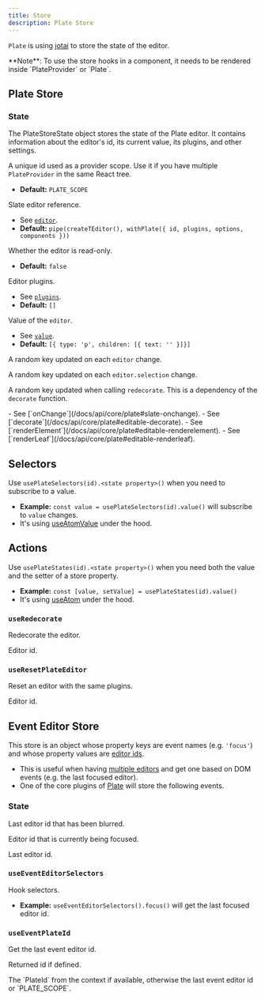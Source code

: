 ```yaml
---
title: Store
description: Plate Store
---
```


`Plate` is using [jotai](https://github.com/pmndrs/jotai) to store the state of the editor.

<Callout className="my-4">
  **Note**: To use the store hooks in a component, it needs to be rendered
  inside `PlateProvider` or `Plate`.
</Callout>

## Plate Store

### State

The PlateStoreState object stores the state of the Plate editor. It contains information about the editor's id, its current value, its plugins, and other settings.

<APIAttributes>
<APIItem name="id" type="PlateId">

A unique id used as a provider scope. Use it if you have multiple `PlateProvider` in the same React tree.

- **Default:** `PLATE_SCOPE`

</APIItem>

<APIItem name="editor" type="PlateEditor">

Slate editor reference.

- See [`editor`](/docs/api/core/plate#editor).
- **Default:** `pipe(createTEditor(), withPlate({ id, plugins, options, components }))`

</APIItem>

<APIItem name="readOnly" type="boolean">

Whether the editor is read-only.

- **Default:** `false`

</APIItem>

<APIItem name="plugins" type="WithPlatePlugin[]">

Editor plugins.

- See [`plugins`](/docs/api/core/plate#plugins).
- **Default:** `[]`

</APIItem>

<APIItem name="value" type="Value">

Value of the `editor`.

- See [`value`](/docs/api/core/plate#value).
- **Default:** `[{ type: 'p', children: [{ text: '' }]}]`

</APIItem>

<APIItem name="keyEditor" type="string">

A random key updated on each `editor` change.

</APIItem>

<APIItem name="keySelection" type="string">

A random key updated on each `editor.selection` change.

</APIItem>

<APIItem name="keyDecorate" type="string">

A random key updated when calling `redecorate`. This is a dependency of the `decorate` function.

</APIItem>

<APIItem name="onChange" type="object">
<APISubList>
<APISubListItem parent="onChange" name="fn" type="function">
- See [`onChange`](/docs/api/core/plate#slate-onchange).
</APISubListItem>
</APISubList>

</APIItem>

<APIItem name="decorate" type="object" >
<APISubList>
<APISubListItem parent="decorate" name="fn" type="function" >
- See [`decorate`](/docs/api/core/plate#editable-decorate).
</APISubListItem>
</APISubList>

</APIItem>

<APIItem name="renderElement" type="object" >
<APISubList>
<APISubListItem parent="renderElement" name="fn" type="function" >
- See [`renderElement`](/docs/api/core/plate#editable-renderelement).
</APISubListItem>
</APISubList>

</APIItem>

<APIItem name="renderLeaf" type="object" >
<APISubList>
<APISubListItem parent="renderLeaf" name="fn" type="function" >
- See [`renderLeaf`](/docs/api/core/plate#editable-renderleaf).
</APISubListItem>
</APISubList>

</APIItem>
</APIAttributes>

## Selectors

Use `usePlateSelectors(id).<state property>()` when you need to subscribe to a value.

- **Example:** `const value = usePlateSelectors(id).value()` will subscribe to `value` changes.
- It's using [useAtomValue](https://jotai.org/docs/utils/use-atom-value) under the hood.

## Actions

Use `usePlateStates(id).<state property>()` when you need both the value and the setter of a store property.

- **Example:** `const [value, setValue] = usePlateStates(id).value()`
- It's using [useAtom](https://jotai.org/docs/basics/primitives#use-atom) under the hood.

### `useRedecorate`

Redecorate the editor.

<APIParameters>
  <APIItem name="id" type="string" optional>
    Editor id.
  </APIItem>
</APIParameters>

### `useResetPlateEditor`

Reset an editor with the same plugins.

<APIParameters>
  
<APIItem name="id" type="string" optional>
Editor id.
</APIItem>

</APIParameters>

## Event Editor Store

This store is an object whose property keys are event names (e.g. `'focus'`) and whose property values are [editor ids](Plate#id).

- This is useful when having [multiple editors](multiple-editors) and get one based on DOM events (e.g. the last focused editor).
- One of the core plugins of [Plate](Plate) will store the following events.

### State

<APIAttributes>
<APIItem name="blur" type="PlateId | null">

Last editor id that has been blurred.

</APIItem>

<APIItem name="focus" type="PlateId | null">

Editor id that is currently being focused.

</APIItem>

<APIItem name="last" type="PlateId | null">

Last editor id.

</APIItem>
</APIAttributes>

### `useEventEditorSelectors`

Hook selectors.

- **Example:** `useEventEditorSelectors().focus()` will get the
  last focused editor id.

### `useEventPlateId`

Get the last event editor id.

<APIParameters>
<APIItem name="id" type="PlateId | null">

Returned id if defined.

</APIItem>
</APIParameters>

<APIReturns>
  The `PlateId` from the context if available, otherwise the last event editor
  id or `PLATE_SCOPE`.
</APIReturns>
